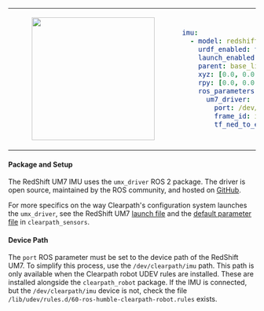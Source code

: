 <table>
<tr>
<td>
<center>
<figure>
    <img src={require("./img/redshift_um7.png").default} width="250" />
</figure>
</center>
</td>
<td>

```yaml
imu:
  - model: redshift_um7
    urdf_enabled: true
    launch_enabled: true
    parent: base_link
    xyz: [0.0, 0.0, 0.0]
    rpy: [0.0, 0.0, 0.0]
    ros_parameters:
      um7_driver:
        port: /dev/clearpath/imu
        frame_id: imu_0_link
        tf_ned_to_enu: true
```
</td>
</tr>
</table>

#### Package and Setup
The RedShift UM7 IMU uses the `umx_driver` ROS 2 package. The driver is open source, maintained by the ROS community, and hosted on [GitHub](https://github.com/ros-drivers/um7).

For more specifics on the way Clearpath's configuration system launches the `umx_driver`, see the RedShift UM7 [launch file](https://github.com/clearpathrobotics/clearpath_robot/blob/main/clearpath_sensors/launch/chrobotics_um6.launch.py) and the [default parameter file](https://github.com/clearpathrobotics/clearpath_robot/blob/main/clearpath_sensors/config/chrobotics_um6.yaml) in `clearpath_sensors`.

#### Device Path
The `port` ROS parameter must be set to the device path of the RedShift UM7. To simplify this process, use the `/dev/clearpath/imu` path. This path is only available when the Clearpath robot UDEV rules are installed. These are installed alongside the `clearpath_robot` package. If the IMU is connected, but the `/dev/clearpath/imu` device is not, check the file `/lib/udev/rules.d/60-ros-humble-clearpath-robot.rules` exists.
